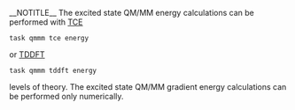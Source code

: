 __NOTITLE__
{{Template:QMMM_Single_Point_Calculations}}
The excited state QM/MM energy calculations can be performed
with [[Release66:TCE|TCE]] 
 task qmmm tce energy
or [[Excited-State Calculations|TDDFT]] 
 task qmmm tddft energy
levels of theory. The excited state QM/MM gradient energy calculations can be performed only numerically.

{{:qmmm_example4}}
